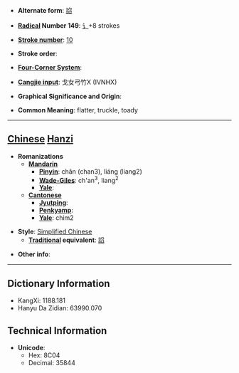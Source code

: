 * '''Alternate form''': [[諂]]

* '''[[Wiktionary:Chinese radical index| Radical]] Number 149''': [[Wiktionary:Chinese radical index 讠|讠]]+8 strokes

* '''[[Wiktionary:Chinese total strokes index|Stroke number]]''': [[Wiktionary:Chinese total strokes index 10|10]]

* '''Stroke order''': 

* '''[[Wiktionary:Chinese four corner index|Four-Corner System]]''': 

* '''[[Wiktionary:Chinese Cangjie index|Cangjie input]]''': 戈女弓竹X (IVNHX)

* '''Graphical Significance and Origin''': 

* '''Common Meaning''': flatter, truckle, toady

----

== [[Chinese]] [[Hanzi]] ==

* '''Romanizations'''
** '''[[Mandarin]]'''
*** '''[[Pinyin]]''': chǎn (chan3), liáng (liang2)
*** '''[[Wade-Giles]]''': ch'an<sup>3</sup>, liang<sup>2</sup>
*** '''[[Yale]]''': 
** '''[[Cantonese]]'''
*** '''[[Jyutping]]''':
*** '''[[Penkyamp]]''': 
*** '''[[Yale]]''': chim2

* '''Style''': [[Simplified Chinese]] 
** '''[[Traditional Chinese|Traditional]] equivalent''': [[諂]]

* '''Other info''': 

----

== Dictionary Information ==

* KangXi: 1188.181
* Hanyu Da Zidian: 63990.070

== Technical Information ==

* '''Unicode''':
** Hex: 8C04
** Decimal: 35844